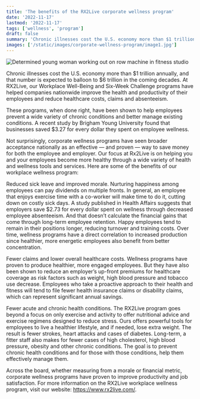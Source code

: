 ```yaml
---
title: 'The benefits of the RX2Live corporate wellness program'
date: '2022-11-17'
lastmod: '2022-11-17'
tags: ['wellness', 'program']
draft: false
summary: 'Chronic illnesses cost the U.S. economy more than $1 trillion annually, and that number is expected to balloon to $6 trillion in the coming decades. At RX2Live, our Workplace Well-Being and Six-Week Challenge programs have helped companies... '
images: ['/static/images/corporate-wellness-program/image1.jpg']
---
```


![Determined young woman working out on row machine in fitness studio](/static/images/corporate-wellness-program/image1.jpg)

Chronic illnesses cost the U.S. economy more than $1 trillion annually, and that number is expected to balloon to $6 trillion in the coming decades. At RX2Live, our Workplace Well-Being and Six-Week Challenge programs have helped companies nationwide improve the health and productivity of their employees and reduce healthcare costs, claims and absenteeism.

These programs, when done right, have been shown to help employees prevent a wide variety of chronic conditions and better manage existing conditions. A recent study by Brigham Young University found that businesses saved $3.27 for every dollar they spent on employee wellness.

Not surprisingly, corporate wellness programs have seen broader acceptance nationally as an effective — and proven — way to save money for both the employee and employer. Our focus at Rx2Live is on helping you and your employees become more healthy through a wide variety of health and wellness tools and services. Here are some of the benefits of our workplace wellness program:

Reduced sick leave and improved morale. Nurturing happiness among employees can pay dividends on multiple fronts. In general, an employee that enjoys exercise time with a co-worker will make time to do it, cutting down on costly sick days. A study published in Health Affairs suggests that employers save $2.73 for every dollar spent on wellness through decreased employee absenteeism. And that doesn’t calculate the financial gains that come through long-term employee retention. Happy employees tend to remain in their positions longer, reducing turnover and training costs. Over time, wellness programs have a direct correlation to increased production since healthier, more energetic employees also benefit from better concentration.

Fewer claims and lower overall healthcare costs. Wellness programs have proven to produce healthier, more engaged employees. But they have also been shown to reduce an employer’s up-front premiums for healthcare coverage as risk factors such as weight, high blood pressure and tobacco use decrease. Employees who take a proactive approach to their health and fitness will tend to file fewer health insurance claims or disability claims, which can represent significant annual savings.

Fewer acute and chronic health conditions. The RX2Live program goes beyond a focus on only exercise and activity to offer nutritional advice and exercise regimens designed to reduce stress. Ours offers powerful tools for employees to live a healthier lifestyle, and if needed, lose extra weight. The result is fewer strokes, heart attacks and cases of diabetes. Long-term, a fitter staff also makes for fewer cases of high cholesterol, high blood pressure, obesity and other chronic conditions. The goal is to prevent chronic health conditions and for those with those conditions, help them effectively manage them.

Across the board, whether measuring from a morale or financial metric, corporate wellness programs have proven to improve productivity and job satisfaction. For more information on the RX2Live workplace wellness program, visit our website: https://www.rx2live.com/.